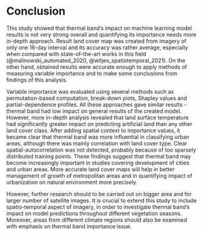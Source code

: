 # Conclusion {#conclusion}

This study showed that thermal band's impact on machine learning model results is not very strong overall and quantifying its importance needs more in-depth approach.
Result land cover map was created from imagery of only one 16-day interval and its accuracy was rather average, especially when compared with state-of-the-art works in this field (@malinowski_automated_2020, @witjes_spatiotemporal_2021).
On the other hand, obtained results were accurate enough to apply methods of measuring variable importance and to make some conclusions from findings of this analysis.

Variable importance was evaluated using several methods such as permutation-based computation, break-down plots, Shapley values and partial-dependence profiles.
All these approaches gave similar results - thermal band had low impact on general results of the created model.
However, more in-depth analysis revealed that land surface temperature had significantly greater impact on predicting artificial land than any other land cover class.
After adding spatial context to importance values, it became clear that thermal band was more influential in classifying urban areas, although there was mainly correlation with land cover type.
Clear spatial-autocorrelation was not detected, probably because of too sparsely distributed training points.
These findings suggest that thermal band may become increasingly important in studies covering development of cities and urban areas.
More accurate land cover maps will help in better management of growth of metropolitan areas and in quantifying impact of urbanization on natural environment more precisely.

However, further research should to be carried out on bigger area and for larger number of satellite images.
It is crucial to extend this study to include spatio-temporal aspect of imagery, in order to investigate thermal band's impact on model predictions throughout different vegetation seasons.
Moreover, areas from different climate regions should also be examined with emphasis on thermal band importance issue.
